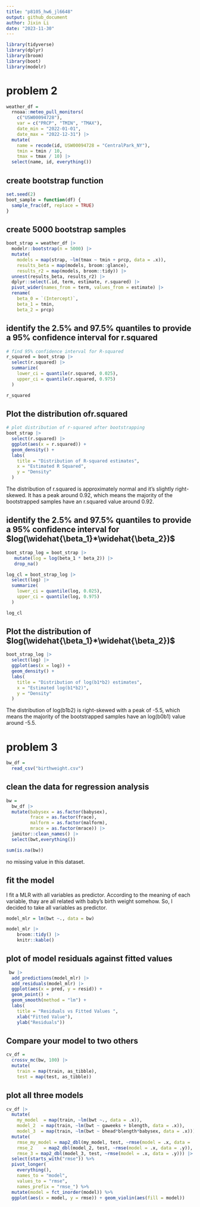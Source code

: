 ```yaml
---
title: "p8105_hw6_jl6648"
output: github_document
author: Jixin Li
date: "2023-11-30"
---
```


```r
library(tidyverse)
library(dplyr)
library(broom)
library(boot)
library(modelr)
```

# problem 2

```r
weather_df = 
  rnoaa::meteo_pull_monitors(
    c("USW00094728"),
    var = c("PRCP", "TMIN", "TMAX"), 
    date_min = "2022-01-01",
    date_max = "2022-12-31") |>
  mutate(
    name = recode(id, USW00094728 = "CentralPark_NY"),
    tmin = tmin / 10,
    tmax = tmax / 10) |>
  select(name, id, everything())
```

## create bootstrap function 
```r
set.seed(2)
boot_sample = function(df) {
  sample_frac(df, replace = TRUE)
}
```

## create 5000 bootstrap samples 
```r
boot_strap = weather_df |>  
  modelr::bootstrap(n = 5000) |> 
  mutate(
    models = map(strap, ~lm(tmax ~ tmin + prcp, data = .x)),
    results_beta = map(models, broom::glance),
    results_r2 = map(models, broom::tidy)) |> 
  unnest(results_beta, results_r2) |> 
  dplyr::select(.id, term, estimate, r.squared) |> 
  pivot_wider(names_from = term, values_from = estimate) |> 
  rename(
    beta_0 = `(Intercept)`,
    beta_1 = tmin,
    beta_2 = prcp) 
```

## identify the 2.5% and 97.5% quantiles to provide a 95% confidence interval for r.squared
```r
# find 95% confidence interval for R-squared
r_squared = boot_strap |>
  select(r.squared) |>
  summarize(
    lower_ci = quantile(r.squared, 0.025),
    upper_ci = quantile(r.squared, 0.975)
  ) 

r_squared
```

##  Plot the distribution ofr.squared
```r
# plot distribution of r-squared after bootstrapping
boot_strap |>
  select(r.squared) |>
  ggplot(aes(x = r.squared)) + 
  geom_density() + 
  labs(
    title = "Distribution of R-squared estimates",
    x = "Estimated R Squared",
    y = "Density"
  )
```

The distribution of r.squared is approximately normal and it's slightly right-skewed. It has a peak around 0.92, which means the majority of the bootstrapped samples have an r.squared value around 0.92.

## identify the 2.5% and 97.5% quantiles to provide a 95% confidence interval for $log(\widehat{\beta_1}*\widehat{\beta_2})$
```r
boot_strap_log = boot_strap |> 
   mutate(log = log(beta_1 * beta_2)) |>
   drop_na()

log_cl = boot_strap_log |>
  select(log) |> 
  summarize(
    lower_ci = quantile(log, 0.025),
    upper_ci = quantile(log, 0.975)
  )

log_cl
```

##  Plot the distribution of $log(\widehat{\beta_1}*\widehat{\beta_2})$
```r
boot_strap_log |>
  select(log) |>
  ggplot(aes(x = log)) + 
  geom_density() + 
  labs(
    title = "Distribution of log(b1*b2) estimates",
    x = "Estimated log(b1*b2)",
    y = "Density"
  )
```

The distribution of log(b1b2) is right-skewed  with a peak of -5.5, which means the majority of the bootstrapped samples have an log(b0b1) value around -5.5. 

# problem 3
```r
bw_df = 
  read_csv("birthweight.csv")
```

## clean the data for regression analysis 
```r
bw =
  bw_df |>
  mutate(babysex = as.factor(babysex),
         frace = as.factor(frace),
         malform = as.factor(malform),
         mrace = as.factor(mrace)) |>
  janitor::clean_names() |> 
  select(bwt,everything())
```

```r
sum(is.na(bw))
```
no missing value in this dataset. 

## fit the model
I fit a MLR with all variables as predictor. According to the meaning of each variable, thay are all related with baby’s birth weight somehow. So, I decided to take all variables as predictor. 
```r
model_mlr = lm(bwt ~., data = bw)

model_mlr |>
    broom::tidy() |>
    knitr::kable()
```

## plot of model residuals against fitted values
```r
 bw |> 
  add_predictions(model_mlr) |>
  add_residuals(model_mlr) |>
  ggplot(aes(x = pred, y = resid)) +
  geom_point() +
  geom_smooth(method = "lm") +
  labs(
    title = "Residuals vs Fitted Values ", 
    xlab("Fitted Value"),
    ylab("Residuals"))
```

## Compare your model to two others
```r
cv_df = 
  crossv_mc(bw, 100) |>
  mutate(
    train = map(train, as_tibble), 
    test = map(test, as_tibble))
```

## plot all three models
```r
cv_df |> 
  mutate(
    my_model  = map(train, ~lm(bwt ~., data = .x)),
    model_2  = map(train, ~lm(bwt ~ gaweeks + blength, data = .x)),
    model_3  = map(train, ~lm(bwt ~ bhead*blength*babysex, data = .x))) |>
  mutate(
    rmse_my_model = map2_dbl(my_model, test, ~rmse(model = .x, data = .y)),
    rmse_2    = map2_dbl(model_2, test, ~rmse(model = .x, data = .y)),
    rmse_3 = map2_dbl(model_3, test, ~rmse(model = .x, data = .y))) |>
  select(starts_with("rmse")) %>%  
  pivot_longer(
    everything(),
    names_to = "model", 
    values_to = "rmse",
    names_prefix = "rmse_") %>% 
  mutate(model = fct_inorder(model)) %>% 
  ggplot(aes(x = model, y = rmse)) + geom_violin(aes(fill = model))
```

